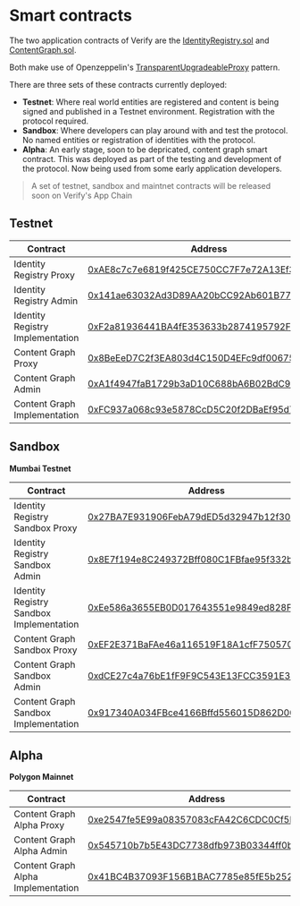 # Smart contracts

The two application contracts of Verify are the [IdentityRegistry.sol](/publishing/identity/contract/) and [ContentGraph.sol](/publishing/graph/contract/).

Both make use of Openzeppelin's [TransparentUpgradeableProxy](https://docs.openzeppelin.com/contracts/4.x/api/proxy#TransparentUpgradeableProxy) pattern.

There are three sets of these contracts currently deployed:

* **Testnet**: Where real world entities are registered and content is being signed and published in a Testnet environment. Registration with the protocol required.
* **Sandbox**: Where developers can play around with and test the protocol. No named entities or registration of identities with the protocol.
* **Alpha**: An early stage, soon to be depricated, content graph smart contract. This was deployed as part of the testing and development of the protocol. Now being used from some early application
developers.

> A set of testnet, sandbox and maintnet contracts will be released soon on Verify's App Chain

## Testnet

|   Contract	|   Address	|
|---	|---	|
|   Identity Registry Proxy	|   [0xAE8c7c7e6819f425CE750CC7F7e72A13Ef3635E0](https://mumbai.polygonscan.com/address/0xAE8c7c7e6819f425CE750CC7F7e72A13Ef3635E0)	|
|   Identity Registry Admin	|   [0x141ae63032Ad3D89AA20bCC92Ab601B77Ec1d200](https://mumbai.polygonscan.com/address/0x141ae63032Ad3D89AA20bCC92Ab601B77Ec1d200)	|
|   Identity Registry Implementation	|   [0xF2a81936441BA4fE353633b2874195792Fb41823](https://mumbai.polygonscan.com/address/0xF2a81936441BA4fE353633b2874195792Fb41823)	|
|   Content Graph Proxy	|   [0x8BeEeD7C2f3EA803d4C150D4EFc9df00675b831E](https://mumbai.polygonscan.com/address/0x8BeEeD7C2f3EA803d4C150D4EFc9df00675b831E)	|
|   Content Graph Admin	|   [0xA1f4947faB1729b3aD10C688bA6B02BdC9cb241f](https://mumbai.polygonscan.com/address/0xA1f4947faB1729b3aD10C688bA6B02BdC9cb241f)	|
|   Content Graph Implementation	|   [0xFC937a068c93e5878CcD5C20f2DBaEf95d7F1Cfe](https://mumbai.polygonscan.com/address/0xFC937a068c93e5878CcD5C20f2DBaEf95d7F1Cfe)	|

## Sandbox

**Mumbai Testnet**

|   Contract	|   Address	|
|---	|---	|
|   Identity Registry Sandbox Proxy	|   [0x27BA7E931906FebA79dED5d32947b12f30379135](https://mumbai.polygonscan.com/address/0x27BA7E931906FebA79dED5d32947b12f30379135)	|
|   Identity Registry Sandbox Admin	|   [0x8E7f194e8C249372Bff080C1FBfae95f332bB225](https://mumbai.polygonscan.com/address/0x8E7f194e8C249372Bff080C1FBfae95f332bB225)	|
|   Identity Registry Sandbox Implementation	|   [0xEe586a3655EB0D017643551e9849ed828Fd7c7FA](https://mumbai.polygonscan.com/address/0xEe586a3655EB0D017643551e9849ed828Fd7c7FA)	|
|   Content Graph Sandbox Proxy	|   [0xEF2E371BaFAe46a116519F18A1cfF750570E8842](https://mumbai.polygonscan.com/address/0xEF2E371BaFAe46a116519F18A1cfF750570E8842)	|
|   Content Graph Sandbox Admin	|   [0xdCE27c4a76bE1fF9F9C543E13FCC3591E33A0E25](https://mumbai.polygonscan.com/address/0xdCE27c4a76bE1fF9F9C543E13FCC3591E33A0E25)	|
|   Content Graph Sandbox Implementation	|   [0x917340A034FBce4166Bffd556015D862D00021aD](https://mumbai.polygonscan.com/address/0x917340A034FBce4166Bffd556015D862D00021aD)	|


## Alpha

**Polygon Mainnet**

|   Contract	|   Address	|
|---	|---	|
|   Content Graph Alpha Proxy	|   [0xe2547fe5E99a08357083cFA42C6CDC0Cf5D65215](https://polygonscan.com/address/0xe2547fe5E99a08357083cFA42C6CDC0Cf5D65215)	|
|   Content Graph Alpha Admin	|   [0x545710b7b5E43DC7738dfb973B03344ff0b074Ac](https://polygonscan.com/address/0x545710b7b5E43DC7738dfb973B03344ff0b074Ac)	|
|   Content Graph Alpha Implementation	|   [0x41BC4B37093F156B1BAC7785e85fE5b25203f0C8](https://polygonscan.com/address/0x41BC4B37093F156B1BAC7785e85fE5b25203f0C8)	|